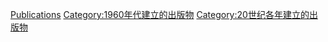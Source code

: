 {{Cat topic in year| topic=建立的出版物| year=1962}}

[[Category:1962年建立|Publications]]
[[Category:1960年代建立的出版物|Category:1960年代建立的出版物]]
[[Category:20世纪各年建立的出版物|Category:20世纪各年建立的出版物]]